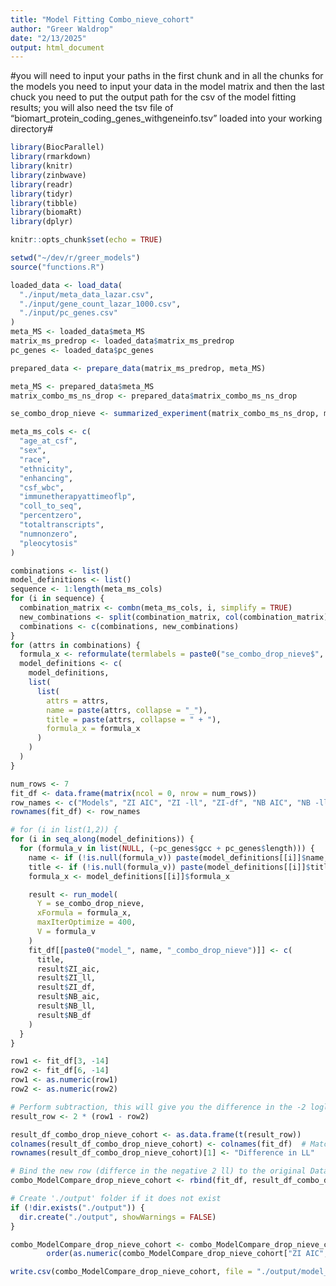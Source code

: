 ```yaml
---
title: "Model Fitting Combo_nieve_cohort"
author: "Greer Waldrop"
date: "2/13/2025"
output: html_document
---
```


#you will need to input your paths in the first chunk and in all the chunks for the models you need to input your data in the model matrix and then the last chuck you need to put the output path for the csv of the model fitting results; you will also need the tsv file of "biomart_protein_coding_genes_withgeneinfo.tsv" loaded into your working directory#


```r
library(BiocParallel)
library(rmarkdown)
library(knitr)
library(zinbwave)
library(readr)
library(tidyr)
library(tibble)
library(biomaRt)
library(dplyr)

knitr::opts_chunk$set(echo = TRUE)

setwd("~/dev/r/greer_models")
source("functions.R")

loaded_data <- load_data(
  "./input/meta_data_lazar.csv",
  "./input/gene_count_lazar_1000.csv",
  "./input/pc_genes.csv"
)
meta_MS <- loaded_data$meta_MS
matrix_ms_predrop <- loaded_data$matrix_ms_predrop
pc_genes <- loaded_data$pc_genes

prepared_data <- prepare_data(matrix_ms_predrop, meta_MS)

meta_MS <- prepared_data$meta_MS
matrix_combo_ms_ns_drop <- prepared_data$matrix_combo_ms_ns_drop

se_combo_drop_nieve <- summarized_experiment(matrix_combo_ms_ns_drop, meta_MS)
```


```r
meta_ms_cols <- c(
  "age_at_csf",
  "sex",
  "race",
  "ethnicity",
  "enhancing",
  "csf_wbc",
  "immunetherapyattimeoflp",
  "coll_to_seq",
  "percentzero",
  "totaltranscripts",
  "numnonzero",
  "pleocytosis"
)

combinations <- list()
model_definitions <- list()
sequence <- 1:length(meta_ms_cols)
for (i in sequence) {
  combination_matrix <- combn(meta_ms_cols, i, simplify = TRUE)
  new_combinations <- split(combination_matrix, col(combination_matrix))
  combinations <- c(combinations, new_combinations)
}
for (attrs in combinations) {
  formula_x <- reformulate(termlabels = paste0("se_combo_drop_nieve$", attrs))
  model_definitions <- c(
    model_definitions,
    list(
      list(
        attrs = attrs,
        name = paste(attrs, collapse = "_"),
        title = paste(attrs, collapse = " + "),
        formula_x = formula_x
      )
    )
  )
}
```

```r
num_rows <- 7
fit_df <- data.frame(matrix(ncol = 0, nrow = num_rows))
row_names <- c("Models", "ZI AIC", "ZI -ll", "ZI-df", "NB AIC", "NB -ll", "NB df")
rownames(fit_df) <- row_names

# for (i in list(1,2)) {
for (i in seq_along(model_definitions)) {
  for (formula_v in list(NULL, (~pc_genes$gcc + pc_genes$length))) {
    name <- if (!is.null(formula_v)) paste(model_definitions[[i]]$name, "with_pc_genes", sep = "_") else model_definitions[[i]]$name
    title <- if (!is.null(formula_v)) paste(model_definitions[[i]]$title, "with pc genes", sep = " ") else model_definitions[[i]]$title
    formula_x <- model_definitions[[i]]$formula_x

    result <- run_model(
      Y = se_combo_drop_nieve,
      xFormula = formula_x,
      maxIterOptimize = 400,
      V = formula_v
    )
    fit_df[[paste0("model_", name, "_combo_drop_nieve")]] <- c(
      title,
      result$ZI_aic,
      result$ZI_ll,
      result$ZI_df,
      result$NB_aic,
      result$NB_ll,
      result$NB_df
    )
  }
}

row1 <- fit_df[3, -14]
row2 <- fit_df[6, -14]
row1 <- as.numeric(row1)
row2 <- as.numeric(row2)

# Perform subtraction, this will give you the difference in the -2 logliklihood wihch is the statistic which you could in theory run a LR test on but these models aren't nested so cant technically do it 
result_row <- 2 * (row1 - row2)

result_df_combo_drop_nieve_cohort <- as.data.frame(t(result_row))
colnames(result_df_combo_drop_nieve_cohort) <- colnames(fit_df)  # Match column names
rownames(result_df_combo_drop_nieve_cohort)[1] <- "Difference in LL"

# Bind the new row (differce in the negative 2 ll) to the original DataFrame
combo_ModelCompare_drop_nieve_cohort <- rbind(fit_df, result_df_combo_drop_nieve_cohort)

# Create './output' folder if it does not exist
if (!dir.exists("./output")) {
  dir.create("./output", showWarnings = FALSE)
}

combo_ModelCompare_drop_nieve_cohort <- combo_ModelCompare_drop_nieve_cohort[,
        order(as.numeric(combo_ModelCompare_drop_nieve_cohort["ZI AIC",]))]

write.csv(combo_ModelCompare_drop_nieve_cohort, file = "./output/model_fiting_table_combo_drop_nieve_cohort_NEW.csv", row.names = TRUE)

```



